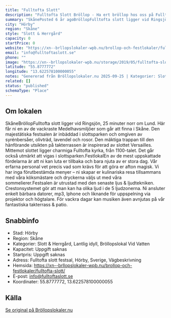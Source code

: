```yaml
---
title: "Fulltofta Slott"
description: "Fulltofta Slott Bröllop - Ha ert bröllop hos oss på Fulltofta Slott. Se vår fina Bröllopslokal. Skicka gärna en förfrågan så hjälper vi Er!"
summary: "SkånePosted 6 år agoBröllopFulltofta slott ligger vid Ringsjön, 25 minuter norr om Lund. Här får ni en av de vackraste Medelhavsmiljöer som går att finna i Skåne. Den majestätiska festsalen är…"
city: "Hörby"
region: "Skåne"
style: "Slott & Herrgård"
capacity: 0
startPrice: 0
website: "https://xn--brllopslokaler-wpb.nu/brollop-och-festlokaler/fulltofta-slott/"
email: "info@fulltoftaslott.se"
phone: ""
image: "https://xn--brllopslokaler-wpb.nu/storage/2019/05/fulltofta-slott-brollopslokal-skane-visning.webp"
latitude: "55.8777772"
longitude: "13.622578100000055"
notes: "Genererad från Bröllopslokaler.nu 2025-09-25 | Kategorier: Slott & Herrgård, Lantlig idyll, Bröllopslokal Vid Vatten"
related: []
status: "published"
schemaType: "Place"
---
```


## Om lokalen

SkåneBröllopFulltofta slott ligger vid Ringsjön, 25 minuter norr om Lund. Här får ni en av de vackraste Medelhavsmiljöer som går att finna i Skåne. Den majestätiska festsalen är inbäddad i slottsparken och omgiven av syrénbersåer, olivträd, lavendel och rosor. Den mäktiga trappan till den hänförande utsikten på takterrassen är inspirerad av slottet Versailles. Mittemot slottet ligger charmiga Fulltofta kyrka, från 1100-talet. Det går också utmärkt att vigas i slottsparken.FestlokalEn av de mest uppskattade fördelarna är att ni kan luta er tillbaka och bara njuta av er stora dag. Vår erfarna personal vet precis vad som krävs för att göra er afton magisk. Vi har inga förutbestämda menyer – ni skapar er kulinariska resa tillsammans med våra köksmästare och dryckerna väljs ut med våra sommelierer.Festsalen är utrustad med den senaste ljus & ljudtekniken. Crestonsystemet gör att man kan ha olika ljud i de 5 ljudzonerna. Ni ansluter enkelt bärbara datorer, mp3, Iphone och liknande för uppspelning via projektor och högtalare. För vackra dagar kan musiken även avnjutas på vår fantastiska takterrass & patio.

## Snabbinfo

- Stad: Hörby
- Region: Skåne
- Kategorier: Slott & Herrgård, Lantlig idyll, Bröllopslokal Vid Vatten
- Kapacitet: Uppgift saknas
- Startpris: Uppgift saknas
- Adress: Fulltofta slott festsal, Hörby, Sverige, Vägbeskrivning
- Hemsida: https://xn--brllopslokaler-wpb.nu/brollop-och-festlokaler/fulltofta-slott/
- E-post: info@fulltoftaslott.se
- Koordinater: 55.8777772, 13.622578100000055

## Källa

[Se original på Bröllopslokaler.nu](https://xn--brllopslokaler-wpb.nu/brollop-och-festlokaler/fulltofta-slott/)
